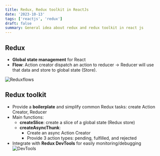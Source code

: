 ```yaml
---
title: Redux, Redux toolkit in ReactJs
date: '2023-10-13'
tags: ['reactjs', 'redux']
draft: false
summary: General idea about redux and redux toolkit in react js
---
```



## Redux 
- **Global state management** for React 
- **Flow**: Action creator dispatch an action to reducer -> Reducer will use that data and store to global state (Store).

![Reduxflows](/static/images/redux/reduxflows.png)

## Redux toolkit
- Provide a **boilerplate** and simplify common Redux tasks: create Action Creator, Reducer
- Main functions:
    - **createSlice**: create a slice of a global state (Redux store)
    - **createAsyncThunk**:
        - Create an async Action Creator
        - Provide 3 action types: pending, fulfilled, and rejected
- Integrate with **Redux DevTools** for easily monitoring/debugging
![DevTools](/static/images/redux/devtools.png)
